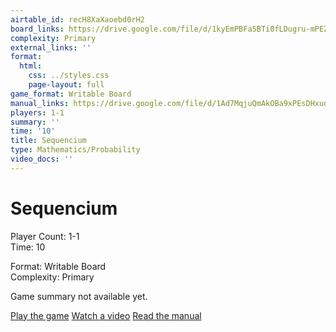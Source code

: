```yaml
---
airtable_id: recH8XaXaoebd0rH2
board_links: https://drive.google.com/file/d/1kyEmPBFa5BTi0fLDugru-mPEZLnlGRWM/view?usp=drive_link
complexity: Primary
external_links: ''
format:
  html:
    css: ../styles.css
    page-layout: full
game_format: Writable Board
manual_links: https://drive.google.com/file/d/1Ad7MqjuQmAkOBa9xPEsDHxudAn64OqAM/view?usp=drive_link
players: 1-1
summary: ''
time: '10'
title: Sequencium
type: Mathematics/Probability
video_docs: ''
---
```


# Sequencium

:::{.game-info-box}
:::{.game-stats}
:::{.left-stats}
Player Count: 1-1  
Time: 10
:::
:::{.right-stats}
Format: Writable Board  
Complexity: Primary
:::
:::
:::

Game summary not available yet.

:::{.game-actions}
<a href="#" class="btn btn-play disabled-button"><i class="fa fa-gamepad"></i> Play the game</a>
<a href="#" class="btn btn-watch disabled-button"><i class="fa fa-video"></i> Watch a video</a>
<a href="https://drive.google.com/file/d/1Ad7MqjuQmAkOBa9xPEsDHxudAn64OqAM/view?usp=drive_link" class="btn btn-manual"><i class="fa"></i> Read the manual</a>
:::